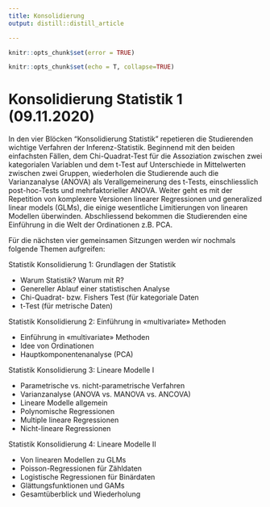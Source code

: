 ```yaml
---
title: Konsolidierung
output: distill::distill_article

---
```


```r
knitr::opts_chunk$set(error = TRUE)
```
```r

knitr::opts_chunk$set(echo = T, collapse=TRUE)
```


# Konsolidierung Statistik 1 (09.11.2020) 

In den vier Blöcken "Konsolidierung Statistik" repetieren die Studierenden wichtige Verfahren der Inferenz-Statistik. Beginnend mit den beiden einfachsten Fällen, dem Chi-Quadrat-Test für die Assoziation zwischen zwei kategorialen Variablen und dem t-Test auf Unterschiede in Mittelwerten zwischen zwei Gruppen, wiederholen die Studierende auch die Varianzanalyse (ANOVA) als Verallgemeinerung des t-Tests, einschliesslich post-hoc-Tests und mehrfaktorieller ANOVA. Weiter geht es mit der Repetition von komplexere Versionen linearer Regressionen und generalized linear models (GLMs), die einige wesentliche Limitierungen von linearen Modellen überwinden. Abschliessend bekommen die Studierenden eine Einführung in die Welt der Ordinationen z.B. PCA.


Für die nächsten vier gemeinsamen Sitzungen werden wir nochmals folgende Themen aufgreifen: 

Statistik Konsolidierung 1: Grundlagen der Statistik

*	Warum Statistik? Warum mit R?  
*	Genereller Ablauf einer statistischen Analyse  
*	Chi-Quadrat- bzw. Fishers Test (für kategoriale Daten  
*	t-Test (für metrische Daten)

Statistik Konsolidierung 2: Einführung in «multivariate» Methoden

*	Einführung in «multivariate» Methoden  
*	Idee von Ordinationen  
*	Hauptkomponentenanalyse (PCA)

Statistik Konsolidierung 3: Lineare Modelle I

*	Parametrische vs. nicht-parametrische Verfahren  
*	Varianzanalyse (ANOVA vs. MANOVA vs. ANCOVA)  
*	Lineare Modelle allgemein  
*	Polynomische Regressionen  
*	Multiple lineare Regressionen  
*	Nicht-lineare Regressionen

Statistik Konsolidierung 4: Lineare Modelle II

*	Von linearen Modellen zu GLMs  
*	Poisson-Regressionen für Zähldaten  
*	Logistische Regressionen für Binärdaten  
*	Glättungsfunktionen und GAMs  
*	Gesamtüberblick und Wiederholung





